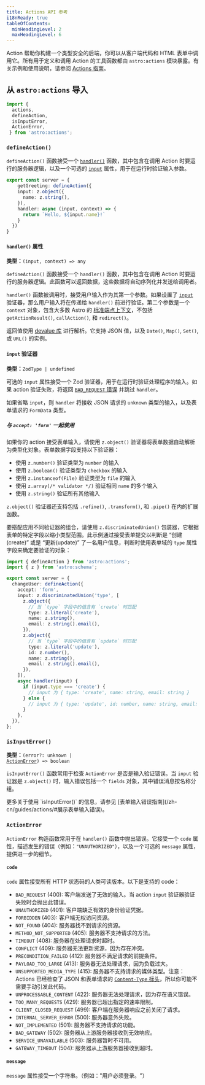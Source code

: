 ```yaml
---
title: Actions API 参考
i18nReady: true
tableOfContents:
  minHeadingLevel: 2
  maxHeadingLevel: 6
---
```


<p>
<Since v="4.15.0" />
</p>

Action 帮助你构建一个类型安全的后端，你可以从客户端代码和 HTML 表单中调用它。所有用于定义和调用 Action 的工具函数都由 `astro:actions` 模块暴露。有关示例和使用说明，请参阅 [Actions 指南](/zh-cn/guides/actions/)。

## 从 `astro:actions` 导入

```js
import { 
  actions,
  defineAction,
  isInputError,
  ActionError,
 } from 'astro:actions';
```

### `defineAction()`

<p>
<Since v="4.15.0" />
</p>

`defineAction()` 函数接受一个 [`handler()`](#handler-属性) 函数，其中包含在调用 Action 时要运行的服务器逻辑，以及一个可选的 [`input`](#input-验证器) 属性，用于在运行时验证输入参数。

```ts
export const server = {
    getGreeting: defineAction({
    input: z.object({
      name: z.string(),
    }),
    handler: async (input, context) => {
      return `Hello, ${input.name}!`
    }
  })
}
```

#### `handler()` 属性

<p>

**类型：**`(input, context) => any`
</p>

`defineAction()` 函数接受一个 `handler()` 函数，其中包含在调用 Action 时要运行的服务器逻辑。此函数可以返回数据，这些数据将自动序列化并发送给调用者。

`handler()` 函数被调用时，接受用户输入作为其第一个参数。如果设置了 [`input`](#input-验证器) 验证器，那么用户输入将在传递给 `handler()` 前进行验证。第二个参数是一个 `context` 对象，包含大多数 Astro 的 [标准端点上下文](#端点上下文)，不包括 `getActionResult()`, `callAction()`, 和 `redirect()`。

返回值使用 [devalue 库](https://github.com/Rich-Harris/devalue) 进行解析。它支持 JSON 值，以及 `Date()`, `Map()`, `Set()`, 或 `URL()` 的实例。

#### `input` 验证器

<p>

**类型：**`ZodType | undefined`
</p>

可选的 `input` 属性接受一个 Zod 验证器，用于在运行时验证处理程序的输入。如果 action 验证失败，将返回 [`BAD_REQUEST` 错误](#actionerror) 并跳过 `handler`。

如果省略 `input`，则 `handler` 将接收 JSON 请求的 `unknown` 类型的输入，以及表单请求的 `FormData` 类型。

##### 与 `accept: 'form'` 一起使用

如果你的 action 接受表单输入，请使用 `z.object()` 验证器将表单数据自动解析为类型化对象。表单数据字段支持以下验证器：

- 使用 `z.number()` 验证类型为 `number` 的输入
- 使用 `z.boolean()` 验证类型为 `checkbox` 的输入
- 使用 `z.instanceof(File)` 验证类型为 `file` 的输入
- 使用 `z.array(/* validator */)` 验证相同 `name` 的多个输入
- 使用 `z.string()` 验证所有其他输入

`z.object()` 验证器还支持包括 `.refine()`, `.transform()`, 和 `.pipe()` 在内的扩展函数。

要搭配应用不同验证器的组合，请使用 `z.discriminatedUnion()` 包装器，它根据表单的特定字段以缩小类型范围。此示例通过接受表单提交以判断是 “创建(create)” 或是 “更新(update)” 了一名用户信息，判断时使用表单域的 `type` 属性字段来确定要验证的对象：

```ts
import { defineAction } from 'astro:actions';
import { z } from 'astro:schema';

export const server = {
  changeUser: defineAction({
    accept: 'form',
    input: z.discriminatedUnion('type', [
      z.object({
        // 当 `type` 字段中的值含有 `create` 时匹配
        type: z.literal('create'),
        name: z.string(),
        email: z.string().email(),
      }),
      z.object({
        // 当 `type` 字段中的值含有 `update` 时匹配
        type: z.literal('update'),
        id: z.number(),
        name: z.string(),
        email: z.string().email(),
      }),
    ]),
    async handler(input) {
      if (input.type === 'create') {
        // input 为 { type: 'create', name: string, email: string }
      } else {
        // input 为 { type: 'update', id: number, name: string, email: string }
      }
    },
  }),
};
```

### `isInputError()`

<p>

**类型：**<code>(error?: unknown | <a href="#actionerror">ActionError</a>) => boolean</code><br/>
<Since v="4.15.0" />
</p>

`isInputError()` 函数常用于检查 `ActionError` 是否是输入验证错误。当 `input` 验证器是 `z.object()` 时，输入错误包括一个 `fields` 对象，其中错误消息按名称分组。

<ReadMore> 
更多关于使用 `isInputError()` 的信息，请参见 [表单输入错误指南](/zh-cn/guides/actions/#展示表单输入错误)。
</ReadMore>

### `ActionError`

<p>
<Since v="4.15.0" />
</p>

`ActionError` 构造函数常用于在 `handler()` 函数中抛出错误。它接受一个 `code` 属性，描述发生的错误（例如：`"UNAUTHORIZED"`），以及一个可选的 `message` 属性，提供进一步的细节。

#### `code`

<p>
<Since v="4.15.0" />
</p>

`code` 属性接受所有 HTTP 状态码的人类可读版本。以下是支持的 code：

- `BAD_REQUEST` (400): 客户端发送了无效的输入。当 action `input` 验证器验证失败时会抛出此错误。
- `UNAUTHORIZED` (401): 客户端缺乏有效的身份验证凭据。
- `FORBIDDEN` (403): 客户端无权访问资源。
- `NOT_FOUND` (404): 服务器找不到请求的资源。
- `METHOD_NOT_SUPPORTED` (405): 服务器不支持请求的方法。
- `TIMEOUT` (408): 服务器在处理请求时超时。
- `CONFLICT` (409): 服务器无法更新资源，因为存在冲突。
- `PRECONDITION_FAILED` (412): 服务器不满足请求的前提条件。
- `PAYLOAD_TOO_LARGE` (413): 服务器无法处理请求，因为负载过大。
- `UNSUPPORTED_MEDIA_TYPE` (415): 服务器不支持请求的媒体类型。注意：Actions 已经检查了 JSON 和表单请求的 [`Content-Type` 标头](https://developer.mozilla.org/zh-CN/docs/Web/HTTP/Headers/Content-Type)，所以你可能不需要手动引发此代码。
- `UNPROCESSABLE_CONTENT` (422): 服务器无法处理请求，因为存在语义错误。
- `TOO_MANY_REQUESTS` (429): 服务器已超出指定的速率限制。
- `CLIENT_CLOSED_REQUEST` (499): 客户端在服务器响应之前关闭了请求。
- `INTERNAL_SERVER_ERROR` (500): 服务器意外失败。
- `NOT_IMPLEMENTED` (501): 服务器不支持请求的功能。
- `BAD_GATEWAY` (502): 服务器从上游服务器接收到无效响应。
- `SERVICE_UNAVAILABLE` (503): 服务器暂时不可用。
- `GATEWAY_TIMEOUT` (504): 服务器从上游服务器接收到超时。

#### `message`

<p>
<Since v="4.15.0" />
</p>

`message` 属性接受一个字符串。（例如："用户必须登录。"）

[canonical]: https://en.wikipedia.org/wiki/Canonical_link_element
